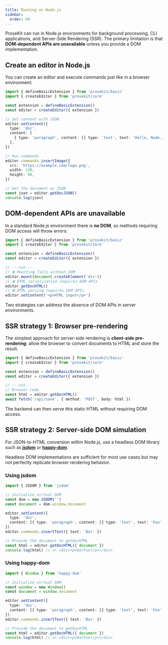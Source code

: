 ```yaml
---
title: Running on Node.js
sidebar:
  order: 60
---
```



ProseKit can run in Node.js environments for background processing, CLI applications, and Server-Side Rendering (SSR). The primary limitation is that **DOM-dependent APIs are unavailable** unless you provide a DOM implementation.

## Create an editor in Node.js

You can create an editor and execute commands just like in a browser environment:

```ts twoslash
import { defineBasicExtension } from 'prosekit/basic'
import { createEditor } from 'prosekit/core'

const extension = defineBasicExtension()
const editor = createEditor({ extension })

// Set content with JSON
editor.setContent({
  type: 'doc',
  content: [
    { type: 'paragraph', content: [{ type: 'text', text: 'Hello, Node.js!' }] },
  ],
})

// Run commands
editor.commands.insertImage({
  src: 'https://example.com/logo.png',
  width: 120,
  height: 60,
})

// Get the document as JSON
const json = editor.getDocJSON()
console.log(json)
```

## DOM-dependent APIs are unavailable

In a standard Node.js environment there is **no DOM**, so methods requiring DOM access will throw errors:

```ts twoslash
import { defineBasicExtension } from 'prosekit/basic'
import { createEditor } from 'prosekit/core'

const extension = defineBasicExtension()
const editor = createEditor({ extension })

// ---cut---
// ❌ Mounting fails without DOM
editor.mount(document.createElement('div'))
// ❌ HTML serialization requires DOM APIs
editor.getDocHTML()
// ❌ HTML parsing requires DOM APIs
editor.setContent('<p>HTML input</p>')
```

Two strategies can address the absence of DOM APIs in server environments.

## SSR strategy 1: Browser pre-rendering

The simplest approach for server-side rendering is **client-side pre-rendering**: allow the browser to convert documents to HTML and store the result.

```ts twoslash
import { defineBasicExtension } from 'prosekit/basic'
import { createEditor } from 'prosekit/core'

const extension = defineBasicExtension()
const editor = createEditor({ extension })

// ---cut---
// Browser code
const html = editor.getDocHTML()
await fetch('/api/save', { method: 'POST', body: html })
```

The backend can then serve this static HTML without requiring DOM access.

## SSR strategy 2: Server-side DOM simulation

For JSON-to-HTML conversion within Node.js, use a headless DOM library such as [**jsdom**](https://github.com/jsdom/jsdom) or [**happy-dom**](https://github.com/capricorn86/happy-dom).

<Aside type="note">
  Headless DOM implementations are sufficient for most use cases but may not perfectly replicate browser rendering behavior.
</Aside>

### Using jsdom

```ts
import { JSDOM } from 'jsdom'

// Initialize virtual DOM
const dom = new JSDOM('')
const document = dom.window.document

editor.setContent({
  type: 'doc',
  content: [{ type: 'paragraph', content: [{ type: 'text', text: 'Foo' }] }],
})
editor.commands.insertText({ text: 'Bar' })

// Provide the document to getDocHTML
const html = editor.getDocHTML({ document })
console.log(html) // => <div><p>BarFoo</p></div>
```

### Using happy-dom

```ts
import { Window } from 'happy-dom'

// Initialize virtual DOM
const window = new Window()
const document = window.document

editor.setContent({
  type: 'doc',
  content: [{ type: 'paragraph', content: [{ type: 'text', text: 'Foo' }] }],
})
editor.commands.insertText({ text: 'Bar' })

// Provide the document to getDocHTML
const html = editor.getDocHTML({ document })
console.log(html) // => <div><p>BarFoo</p></div>
```
